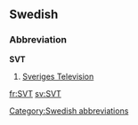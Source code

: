 ==Swedish==

===Abbreviation===
'''SVT'''

# [[w:Sveriges Television|Sveriges Television]]

[[Category:Swedish abbreviations]]

[[fr:SVT]]
[[sv:SVT]]